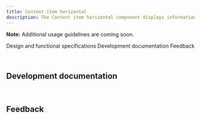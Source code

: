 ```yaml
---
title: Content item horizontal
description: The Content item horizontal component displays information in a horizontal orientation.
---
```



<ComponentDescription name="Content item horizontal" type="layout" />

<InlineNotification>

**Note:** Additional usage guidelines are coming soon.

</InlineNotification>

<AnchorLinks>

<AnchorLink>Design and functional specifications</AnchorLink>
<AnchorLink>Development documentation</AnchorLink>
<AnchorLink>Feedback</AnchorLink>

</AnchorLinks>

<SpecLinks name="Content item horizontal" design="https://ibm.box.com/s/911wx1w694l21iazjcw9powshyxmk0du" />

<br />

## Development documentation

<ComponentStatus name="Content item horizontal" type="layout" />

<br />

## Feedback

<ComponentFeedback />
